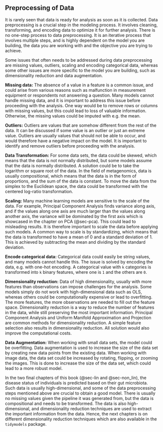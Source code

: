 ## Preprocessing of Data {#sec-preprocessing}

It is rarely seen that data is ready for analysis as soon as it is collected. Data preprocessing is a crucial step in the modeling process. It involves cleaning, transforming, and encoding data to optimize it for further analysis. There is no one-step process to data preprocessing. It is an iterative process that involves multiple steps, and is highly dependent on the model you are building, the data you are working with and the objective you are trying to achieve.

Some issues that often needs to be addressed during data preprocessing are missing values, outliers, scaling and encoding categorical data, whereas some other issues are more specific to the model you are building, such as dimensionality reduction and data augmentation.

**Missing data:** The absence of a value in a feature is a common issue, and could arise from various reasons such as malfunction in measurement equipment or respondents not answering a question. Many models cannot handle missing data, and it is important to address this issue before proceeding with the analysis. One way would be to remove rows or columns with missing values, but this could lead to loss of valuable information. Otherwise, the missing values could be imputed with e.g. the mean.

**Outliers:** Outliers are values that are somehow different from the rest of the data. It can be discussed if some value is an outlier or just an extreme value. Outliers are usually values that should not be able to occur, and would therefore have a negative impact on the model. It is important to identify and remove outliers before proceeding with the analysis.

**Data Transformation:** For some data sets, the data could be skewed, which means that the data is not normally distributed, but some models assume that the data is normally distributed. A solution could be to take the logarithm or square root of the data. In the field of metagenomics, data is usually compositional, which means that the data is in the form of proportions, and the sum of the data is constant. To move the data from the simplex to the Euclidean space, the data could be transformed with the centered log-ratio transformation.

**Scaling:** Many machine learning models are sensitive to the scale of the data. For example, Principal Component Analysis finds variance along axis, and if the values along one axis are much larger than the values along another axis, the variance will be dominated by the first axis which is showcased in the chapter on PCA (@sec-pca). This could lead to misleading results. It is therefore important to scale the data before applying such models. A common way to scale is by standardizing, which means that the data is transformed to have a mean of 0 and a standard deviation of 1. This is achieved by subtracting the mean and dividing by the standard deviation.

**Encode categorical data:** Categorical data could easily be string values, and many models cannot handle this. The issue is solved by encoding the data, e.g. with one-hot encoding. A categorical value with `k` categories is transformed into `k` binary features, where one is `1` and the others are `0`.

**Dimensionality reduction:** Data of high dimensionality, usually with more features than observations can impose challenges for the analysis. Some models simply do not work with high-dimensional data such as OLS, whereas others could be computationally expensive or lead to overfitting. The more features, the more observations are needed to fill out the feature space. Dimensionality reduction is a way to reduce the number of features in the data, while still preserving the most important information. Principal Component Analysis and Uniform Manifold Approximation and Projection are common methods for dimensionality reduction. A simple feature selection also results in dimensionality reduction. All solution would also improve the computational costs.

**Data Augmentation:** When working with small data sets, the model could be overfitting. Data augmentation is used to increase the size of the data set by creating new data points from the existing data. When working with image data, the data set could be increased by rotating, flipping, or zooming the images. This is done to increase the size of the data set, which could lead to a more robust model.

In the two final chapters of this book (@sec-lin and @sec-non_lin), the disease status of individuals is predicted based on their gut microbiota. Such data is usually high-dimensional, and some of the data preprocessing steps mentioned above are crucial to obtain a good model. There is usually no missing values given the pipeline it was generated from, but the data is compositional and needs to be transformed. The data is also high-dimensional, and dimensionality reduction techniques are used to extract the important information from the data. Hence, the next chapters is on different dimensionality reduction techniques which are also available in the `tidymodels` package.